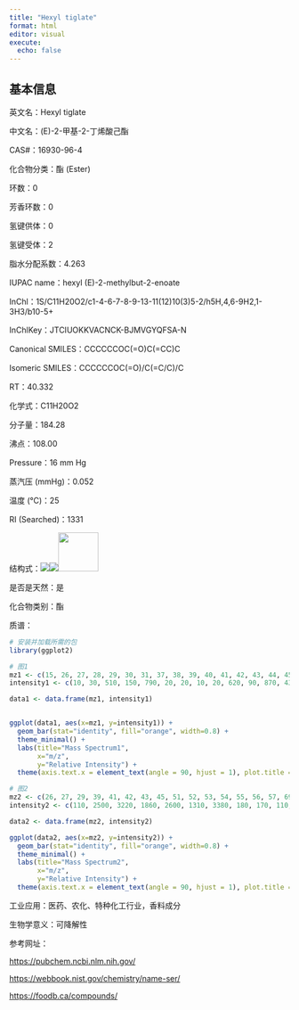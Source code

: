 ```yaml
---
title: "Hexyl tiglate"
format: html
editor: visual
execute: 
  echo: false
---
```


## 基本信息

英文名：Hexyl tiglate

中文名：(E)-2-甲基-2-丁烯酸己酯

CAS#：16930-96-4

化合物分类：酯 (Ester)

环数：0

芳香环数：0

氢键供体：0

氢键受体：2

脂水分配系数：4.263

IUPAC name：hexyl (E)-2-methylbut-2-enoate

InChl：1S/C11H20O2/c1-4-6-7-8-9-13-11(12)10(3)5-2/h5H,4,6-9H2,1-3H3/b10-5+

InChlKey：JTCIUOKKVACNCK-BJMVGYQFSA-N

Canonical SMILES：CCCCCCOC(=O)C(=CC)C

Isomeric SMILES：CCCCCCOC(=O)/C(=C/C)/C

RT：40.332

化学式：C11H20O2

分子量：184.28

沸点：108.00

Pressure：16 mm Hg

蒸汽压 (mmHg)：0.052

温度 (℃)：25

RI (Searched)：1331

结构式：![](images/Hexyl tiglate-1.png)![](images/Hexyl tiglate-2.png)![](images/Hexyl tiglate-3.png){width="72" height="70"}

是否是天然：是

化合物类别：酯

质谱：

```r
# 安装并加载所需的包
library(ggplot2)

# 图1
mz1 <- c(15, 26, 27, 28, 29, 30, 31, 37, 38, 39, 40, 41, 42, 43, 44, 45, 50, 51, 52, 53, 54, 55, 56, 57, 58, 59, 65, 66, 67, 68, 69, 70, 71, 72, 73, 74, 81, 82, 83, 84, 85, 86, 87, 95, 96, 97, 98, 99, 100, 101, 102, 103, 109, 110, 111, 112, 113, 114, 115, 123, 124, 125, 127, 128, 129, 139, 141, 142, 143, 151, 155, 156, 166, 167, 169, 170, 184, 185)
intensity1 <- c(10, 30, 510, 150, 790, 20, 20, 10, 20, 620, 90, 870, 430, 1180, 60, 90, 40, 80, 50, 430, 400, 3910, 1470, 420, 30, 30, 10, 10, 70, 30, 730, 60, 30, 30, 150, 20, 50, 570, 6020, 1000, 630, 30, 20, 30, 10, 20, 40, 170, 1440, 9999, 600, 50, 20, 60, 340, 40, 100, 120, 20, 40, 10, 10, 80, 10, 20, 10, 40, 30, 20, 20, 30, 10, 20, 20, 270, 30, 140, 20)

data1 <- data.frame(mz1, intensity1)


ggplot(data1, aes(x=mz1, y=intensity1)) +
  geom_bar(stat="identity", fill="orange", width=0.8) + 
  theme_minimal() + 
  labs(title="Mass Spectrum1",
       x="m/z",
       y="Relative Intensity") + 
  theme(axis.text.x = element_text(angle = 90, hjust = 1), plot.title = element_text(hjust = 0.5))  

# 图2
mz2 <- c(26, 27, 29, 39, 41, 42, 43, 45, 51, 52, 53, 54, 55, 56, 57, 69, 73, 82, 83, 84, 85, 99, 100, 101, 102, 111)
intensity2 <- c(110, 2500, 3220, 1860, 2600, 1310, 3380, 180, 170, 110, 1010, 890, 8210, 2870, 470, 920, 130, 460, 7830, 1250, 460, 130, 1620, 9999, 460, 170)

data2 <- data.frame(mz2, intensity2)

ggplot(data2, aes(x=mz2, y=intensity2)) +
  geom_bar(stat="identity", fill="orange", width=0.8) + 
  theme_minimal() + 
  labs(title="Mass Spectrum2",
       x="m/z",
       y="Relative Intensity") + 
  theme(axis.text.x = element_text(angle = 90, hjust = 1), plot.title = element_text(hjust = 0.5))  

```

工业应用：医药、农化、特种化工行业，香料成分

生物学意义：可降解性

参考网址：

<https://pubchem.ncbi.nlm.nih.gov/>

<https://webbook.nist.gov/chemistry/name-ser/>

<https://foodb.ca/compounds/>
